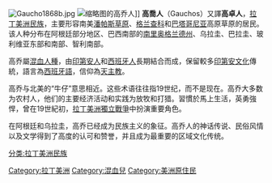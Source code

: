 [[File:Gaucho1868b.jpg|thumb]]
[[File:Gaucho_in_action.jpg|缩略图]]的高乔人]]
'''高喬人'''（Gauchos）又譯'''高卓人'''，[[拉丁美洲|拉丁美洲]][[民族|民族]]，主要形容南美[[潘帕斯草原|潘帕斯草原]]、[[格兰查科|格兰查科]]和[[巴塔哥尼亚|巴塔哥尼亚]]高原草原的居民。该人种分布在阿根廷部分地区、巴西南部的[[南里奥格兰德州|南里奥格兰德州]]、乌拉圭、巴拉圭、玻利维亚东部和南部、智利南部。

高乔屬[[混血人種|混血人種]]，由[[印第安人|印第安人]]和[[西班牙人|西班牙人]]長期結合而成，保留較多[[印第安文化|印第安文化]]傳統，語言為[[西班牙語|西班牙語]]，信仰為[[天主教|天主教]]。

高乔与北美的“牛仔”意思相近。这些术语往往指19世纪，而不是现在。高乔大多数为农村人，他们的主要经济活动和实践为放牧和打猎。習慣於馬上生活，英勇強悍，曾在19世紀初，[[拉丁美洲獨立戰爭|拉丁美洲獨立戰爭]]中扮演重要角色。

在阿根廷和乌拉圭，高乔已经成为民族主义的象征。高乔人的神话传说、民俗风情以及文学得到了高度的认可和赞誉，并且成为最重要的区域文化传统。
{{Commons category|Gauchos|position=left}}

{{Authority control}}
{{DEFAULTSORT:Gauchos}}
[[Category:拉丁美洲|Category:拉丁美洲]]
[[Category:混血兒|Category:混血兒]]
[[Category:美洲原住民|Category:美洲原住民]]
[[分类:拉丁美洲民族|分类:拉丁美洲民族]]